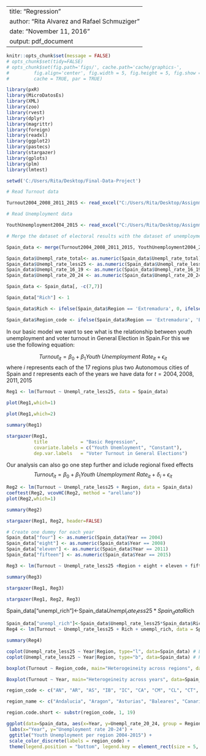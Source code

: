
---
title: "Regression"
author: "Rita Alvarez and Rafael Schmuziger"
date: "November 11, 2016"
output: pdf_document
---

```r
knitr::opts_chunk$set(message = FALSE)
# opts_chunk$set(tidy=FALSE)
# opts_chunk$set(fig.path='figs/', cache.path='cache/graphics-', 
#         fig.align='center', fig.width = 5, fig.height = 5, fig.show = 'hold',
#         cache = TRUE, par = TRUE)
```

```r
library(pxR)
library(MicroDatosEs)
library(XML)
library(zoo)
library(rvest)
library(dplyr)
library(magrittr)
library(foreign)
library(readxl)
library(ggplot2)
library(pastecs)
library(stargazer)
library(gplots)
library(plm)
library(lmtest)
```


```r
setwd('C:/Users/Rita/Desktop/Final-Data-Project')
```

```r
# Read Turnout data

Turnout2004_2008_2011_2015 <- read_excel("C:/Users/Rita/Desktop/Assignment-3/ElectionsResult_2015_2011_2008_2004.xlsx", col_names = TRUE)
```

```r
# Read Unemployment data

YouthUnemployment2004_2015 <- read_excel("C:/Users/Rita/Desktop/Assignment-3/YouthUnemployment2015_2011_2008_2004.xlsx", col_names = TRUE)
```

```r
# Merge the dataset of electoral results with the dataset of unemployment rates. Change columns as numeric and clean one column

Spain_data <- merge(Turnout2004_2008_2011_2015, YouthUnemployment2004_2015, by=c("Region","Year"), all=TRUE)

Spain_data$Unempl_rate_total<- as.numeric(Spain_data$Unempl_rate_total)
Spain_data$Unempl_rate_less25 <- as.numeric(Spain_data$Unempl_rate_less25)
Spain_data$Unempl_rate_16_19 <- as.numeric(Spain_data$Unempl_rate_16_19)
Spain_data$Unempl_rate_20_24 <- as.numeric(Spain_data$Unempl_rate_20_24)

Spain_data <- Spain_data[, -c(7,7)]

Spain_data["Rich"] <- 1 

Spain_data$Rich <- ifelse(Spain_data$Region == 'Extremadura', 0, ifelse(Spain_data$Region == 'Castilla_la_Mancha', 0, ifelse(Spain_data$Region == 'Murcia', 0, ifelse(Spain_data$Region == 'Canarias', 0, ifelse(Spain_data$Region == 'Galicia', 0, ifelse(Spain_data$Region == 'Comunitat_Valenciana', 0, ifelse(Spain_data$Region == 'Melilla', 0, ifelse(Spain_data$Region == 'Asturias', 0, ifelse(Spain_data$Region == 'Ceuta', 0, ifelse(Spain_data$Region == 'Castilla_y_Leon', 0, ifelse(Spain_data$Region == 'Andalucia', 0, 1)))))))))))

Spain_data$Region_code <- ifelse(Spain_data$Region == 'Extremadura', 'EX', ifelse(Spain_data$Region == 'Castilla_La_Mancha', 'CM', ifelse(Spain_data$Region == 'Murcia', 'MU', ifelse(Spain_data$Region == 'Canarias', 'IC', ifelse(Spain_data$Region == 'Galicia', 'GA', ifelse(Spain_data$Region == 'Comunitat_Valenciana', 'CV', ifelse(Spain_data$Region == 'Melilla', 'ME', ifelse(Spain_data$Region == 'Asturias', 'AS', ifelse(Spain_data$Region == 'Ceuta', 'CE', ifelse(Spain_data$Region == 'Castilla_y_Leon', 'CL', ifelse(Spain_data$Region == 'Andalucia', 'AN', ifelse(Spain_data$Region == 'Cantabria', 'CA', ifelse(Spain_data$Region == 'Baleares', 'IB', ifelse(Spain_data$Region == 'Aragon', 'AR', ifelse(Spain_data$Region == 'Catalunya', 'CT', ifelse(Spain_data$Region == 'Madrid', 'MA', ifelse(Spain_data$Region == 'Navarra', 'NV', ifelse(Spain_data$Region == 'Pais_Vasco', 'PV', ifelse(Spain_data$Region == 'La_Rioja', 'LR', NA)))))))))))))))))))
```



In our basic model we want to see what is the relationship between youth unemployment and voter turnout in General Election in Spain.For this we use the following equation:

$$
Turnout_{it}= \beta_{0}+\beta_{1}Youth\ Unemployment\ Rate_{it}+\epsilon_{it}
$$
where $i$ represents each of the 17 regions plus two Autonomous cities of Spain and $t$ represents each of the years we have data for $t={2004, 2008, 2011, 2015}$

```r
Reg1 <- lm(Turnout ~ Unempl_rate_less25, data = Spain_data)
```

```r
plot(Reg1,which=1)
```

```r
plot(Reg1,which=2)
```

```r
summary(Reg1)
```

```r
stargazer(Reg1, 
          title            = "Basic Regression",
          covariate.labels = c("Youth Unemloyment", "Constant"),
          dep.var.labels   = "Voter Turnout in General Elections")
```

Our analysis can also go one step further and iclude regional fixed effects 
$$
Turnout_{it}= \beta_{0}+\beta_{1}Youth\ Unemployment\ Rate_{it}+\delta_{i} + \epsilon_{it}
$$

```r
Reg2 <- lm(Turnout ~ Unempl_rate_less25 + Region, data = Spain_data)
coeftest(Reg2, vcovHC(Reg2, method = "arellano")) 
plot(Reg2,which=1)
```

```r
summary(Reg2)
```

```r
stargazer(Reg1, Reg2, header=FALSE)
```

```r
# Create one dummy for each year
Spain_data["four"] <- as.numeric(Spain_data$Year == 2004)
Spain_data["eight"] <- as.numeric(Spain_data$Year == 2008)
Spain_data["eleven"] <- as.numeric(Spain_data$Year == 2011)
Spain_data["fifteen"] <- as.numeric(Spain_data$Year == 2015)
```

```r
Reg3 <- lm(Turnout ~ Unempl_rate_less25 +Region + eight + eleven + fifteen, data = Spain_data)
```

```r
summary(Reg3)
```

```r
stargazer(Reg1, Reg3)
```

```r
stargazer(Reg1, Reg2, Reg3)
```

Spain_data["unempl_rich"]<-Spain_data$Unempl_rate_less25*Spain_data$Rich

```r
Spain_data["unempl_rich"]<-Spain_data$Unempl_rate_less25*Spain_data$Rich
Reg4 <- lm(Turnout ~ Unempl_rate_less25 + Rich + unempl_rich, data = Spain_data)
```

```r
summary(Reg4)
```

```r
coplot(Unempl_rate_less25 ~ Year|Region, type="l", data=Spain_data) # Lines
coplot(Unempl_rate_less25 ~ Year|Region, type="b", data=Spain_data) # Points and
```


```r
boxplot(Turnout ~ Region_code, main="Heterogeineity across regions", data=Spain_data)
``` 

```r
Boxplot(Turnout ~ Year, main="Heterogeineity across years", data=Spain_data)
``` 

```r
region_code <- c("AN", "AR", "AS", "IB", "IC", "CA", "CM", "CL", "CT", "CE", "CV", "EX", "GA", "LR", "MA", "ME", "MU", "NV", "PV")

region_name <- c("Andalucia", "Aragon", "Asturias", "Baleares", "Canarias", "Cantabria", "Castilla_La_Mancha", "Castilla_y_Leon", "Catalunya", "Ceuta", "Comunitat_Valenciana", "Extremadura", "Galicia", "La_Rioja", "Madrid", "Melilla", "Murcia", "Navarra", "Pais_Vasco")

region.code.short <- substr(region_code, 1, 19)

ggplot(data=Spain_data, aes(x=Year, y=Unempl_rate_20_24, group = Region, colour = Region)) + geom_line() + ggtitle("Youth Unemployment per region") + 
 labs(x="Year", y="Unemployment rate 20-24") + 
 ggtitle("Youth Unemployment per region 2004-2015") + 
 scale_color_discrete(labels = region_code) + 
 theme(legend.position = "bottom", legend.key = element_rect(size = 5, fill = 'white', colour = 'white'), legend.key.size = unit(2.0, 'lines'), axis.title.y=element_text(margin=margin(10,10,0,10)))
``` 


